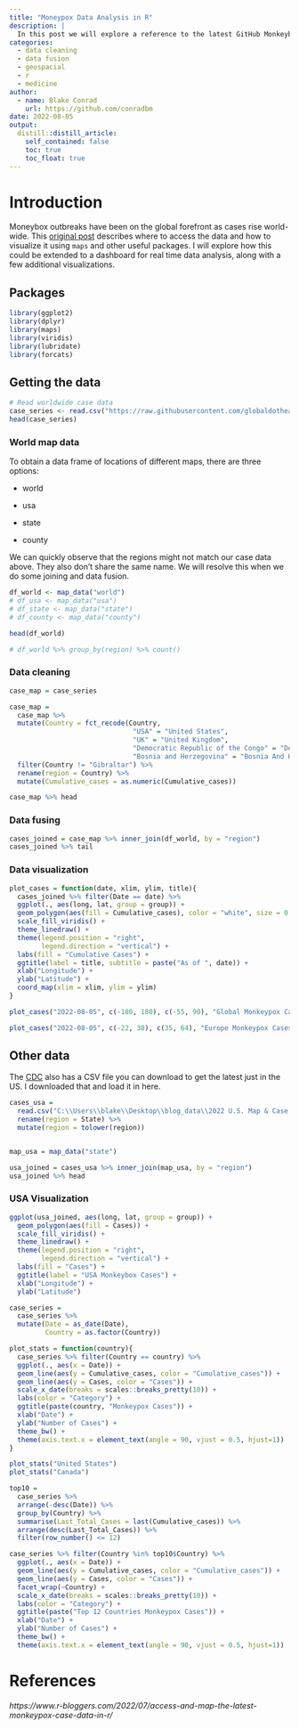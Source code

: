 ```yaml
---
title: "Moneypox Data Analysis in R"
description: |
  In this post we will explore a reference to the latest GitHub Monkeybox data and how to visualize in R.
categories:
  - data cleaning
  - data fusion
  - geospacial
  - r
  - medicine
author:
  - name: Blake Conrad
    url: https://github.com/conradbm
date: 2022-08-05
output:
  distill::distill_article:
    self_contained: false
    toc: true
    toc_float: true
---
```



# Introduction

Moneybox outbreaks have been on the global forefront as cases rise world-wide. This [original post](https://www.r-bloggers.com/2022/07/access-and-map-the-latest-monkeypox-case-data-in-r/) describes where to access the data and how to visualize it using `maps` and other useful packages. I will explore how this could be extended to a dashboard for real time data analysis, along with a few additional visualizations.

## Packages

```r
library(ggplot2)
library(dplyr)
library(maps)
library(viridis)
library(lubridate)
library(forcats)

```


## Getting the data

```r
# Read worldwide case data
case_series <- read.csv("https://raw.githubusercontent.com/globaldothealth/monkeypox/main/timeseries-country-confirmed.csv")
head(case_series)

```

### World map data

To obtain a data frame of locations of different maps, there are three options:

- world

- usa
  
- state

- county


We can quickly observe that the regions might not match our case data above. They also don't share the same name. We will resolve this when we do some joining and data fusion.

```r
df_world <- map_data("world")
# df_usa <- map_data("usa")
# df_state <- map_data("state")
# df_county <- map_data("county")

head(df_world)

# df_world %>% group_by(region) %>% count()

```

### Data cleaning

```r
case_map = case_series

case_map =
  case_map %>% 
  mutate(Country = fct_recode(Country, 
                               "USA" = "United States",
                               "UK" = "United Kingdom",
                               "Democratic Republic of the Congo" = "Democratic Republic Of The Congo",
                               "Bosnia and Herzegovina" = "Bosnia And Herzegovina")) %>% 
  filter(Country != "Gibraltar") %>% 
  rename(region = Country) %>% 
  mutate(Cumulative_cases = as.numeric(Cumulative_cases))

case_map %>% head
```

### Data fusing

```r
cases_joined = case_map %>% inner_join(df_world, by = "region")
cases_joined %>% tail
```

### Data visualization

```r

plot_cases = function(date, xlim, ylim, title){
  cases_joined %>% filter(Date == date) %>% 
  ggplot(., aes(long, lat, group = group)) + 
  geom_polygon(aes(fill = Cumulative_cases), color = "white", size = 0.2) +
  scale_fill_viridis() +
  theme_linedraw() +
  theme(legend.position = "right",
        legend.direction = "vertical") +
  labs(fill = "Cumulative Cases") +
  ggtitle(label = title, subtitle = paste("As of ", date)) +
  xlab("Longitude") +
  ylab("Latitude") +
  coord_map(xlim = xlim, ylim = ylim) 
}

plot_cases("2022-08-05", c(-180, 180), c(-55, 90), "Global Monkeypox Cases")

```

```r
plot_cases("2022-08-05", c(-22, 38), c(35, 64), "Europe Monkeypox Cases")
```

## Other data

The [CDC](https://www.cdc.gov/poxvirus/monkeypox/response/2022/us-map.html) also has a CSV file you can download to get the latest just in the US. I downloaded that and load it in here.

```r
cases_usa = 
  read.csv("C:\\Users\\blake\\Desktop\\blog_data\\2022 U.S. Map & Case Count.csv") %>% 
  rename(region = State) %>% 
  mutate(region = tolower(region))


map_usa = map_data("state")

usa_joined = cases_usa %>% inner_join(map_usa, by = "region")
usa_joined %>% head

```

### USA Visualization

```r
ggplot(usa_joined, aes(long, lat, group = group)) +
  geom_polygon(aes(fill = Cases)) +
  scale_fill_viridis() +
  theme_linedraw() +
  theme(legend.position = "right",
        legend.direction = "vertical") +
  labs(fill = "Cases") +
  ggtitle(label = "USA Monkeybox Cases") +
  xlab("Longitude") +
  ylab("Latitude")
```


```r
case_series =
  case_series %>% 
  mutate(Date = as_date(Date),
         Country = as.factor(Country))

plot_stats = function(country){
  case_series %>% filter(Country == country) %>% 
  ggplot(., aes(x = Date)) +
  geom_line(aes(y = Cumulative_cases, color = "Cumulative_cases")) +
  geom_line(aes(y = Cases, color = "Cases")) +
  scale_x_date(breaks = scales::breaks_pretty(10)) +
  labs(color = "Category") +
  ggtitle(paste(country, "Monkeypox Cases")) +
  xlab("Date") +
  ylab("Number of Cases") +
  theme_bw() +
  theme(axis.text.x = element_text(angle = 90, vjust = 0.5, hjust=1))
}

plot_stats("United States")
plot_stats("Canada")

```


```r


top10 =
  case_series %>% 
  arrange(-desc(Date)) %>%
  group_by(Country) %>% 
  summarise(Last_Total_Cases = last(Cumulative_cases)) %>% 
  arrange(desc(Last_Total_Cases)) %>% 
  filter(row_number() <= 12)

case_series %>% filter(Country %in% top10$Country) %>% 
  ggplot(., aes(x = Date)) +
  geom_line(aes(y = Cumulative_cases, color = "Cumulative_cases")) +
  geom_line(aes(y = Cases, color = "Cases")) +
  facet_wrap(~Country) +
  scale_x_date(breaks = scales::breaks_pretty(10)) +
  labs(color = "Category") +
  ggtitle(paste("Top 12 Countries Monkeypox Cases")) +
  xlab("Date") +
  ylab("Number of Cases") +
  theme_bw() +
  theme(axis.text.x = element_text(angle = 90, vjust = 0.5, hjust=1))
```


# References

<cite>https://www.r-bloggers.com/2022/07/access-and-map-the-latest-monkeypox-case-data-in-r/</cite>

